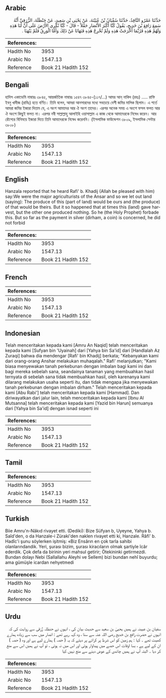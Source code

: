 ## Arabic

<div dir="rtl" lang="ar" style={{fontSize:'larger',backgroundColor:'#f8f9fa',padding:20}}>حَدَّثَنَا عَمْرٌو النَّاقِدُ، حَدَّثَنَا سُفْيَانُ بْنُ عُيَيْنَةَ، عَنْ يَحْيَى بْنِ سَعِيدٍ، عَنْ حَنْظَلَةَ، الزُّرَقِيِّ أَنَّهُ سَمِعَ رَافِعَ بْنَ خَدِيجٍ، يَقُولُ كُنَّا أَكْثَرَ الأَنْصَارِ حَقْلاً - قَالَ - كُنَّا نُكْرِي الأَرْضَ عَلَى أَنَّ لَنَا هَذِهِ وَلَهُمْ هَذِهِ فَرُبَّمَا أَخْرَجَتْ هَذِهِ وَلَمْ تُخْرِجْ هَذِهِ فَنَهَانَا عَنْ ذَلِكَ وَأَمَّا الْوَرِقُ فَلَمْ يَنْهَنَا ‏.‏</div><div style={{backgroundColor:'#f8f9fa',padding:20, marginBottom: 10}}><table>
        <thead>
          <tr>
            <th>References:</th>
            <th></th>
          </tr>
        </thead>
        <tbody><tr><td>Hadith No</td><td>3953</td></tr><tr><td>Arabic No</td><td>1547.13</td></tr><tr><td>Reference</td><td>Book 21 Hadith 152</td></tr></tbody></table></div>

## Bengali

<div dir="ltr" lang="bn" style={{fontSize:'larger',backgroundColor:'#f8f9fa',padding:20}}>হাদিস একাডেমি নাম্বারঃ ৩৮৪৫, আন্তর্জাতিক নাম্বারঃ ১৫৪৭ ৩৮৪৫-(১১৭/...) আমর আন্‌ নাকিদ (রহঃ) ..... রাফি ইবনু খাদীজ (রাযিঃ) হতে বর্ণিত। তিনি বলেন, আমরা আনসারদের মধ্যে সবচেয়ে বেশী জমির মালিক ছিলাম। এ শর্তে আমরা জমির ইজারা দিতাম যে, এ অংশ আমাদের আর ঐ অংশ তাদের। এরপর অনেক সময় এ অংশে ফসল ফলত আর ঐ অংশে কিছুই ফলত না। এরপর নবী সাল্লাল্লাহু আলাইহি ওয়াসাল্লাম এ কাজ থেকে আমাদেরকে নিষেধ করেন। আর রৌপ্যের বিনিময়ে ইজারা দিতে তিনি আমাদেরকে নিষেধ করেননি। (ইসলামিক ফাউন্ডেশন ৩৮০৯, ইসলামিক সেন্টার ৩৮০৮)</div><div style={{backgroundColor:'#f8f9fa',padding:20, marginBottom: 10}}><table>
        <thead>
          <tr>
            <th>References:</th>
            <th></th>
          </tr>
        </thead>
        <tbody><tr><td>Hadith No</td><td>3953</td></tr><tr><td>Arabic No</td><td>1547.13</td></tr><tr><td>Reference</td><td>Book 21 Hadith 152</td></tr></tbody></table></div>

## English

<div dir="ltr" lang="en" style={{fontSize:'larger',backgroundColor:'#f8f9fa',padding:20}}>Hanzala reported that he heard Rafi' b. Khadij (Allah be pleased with him) say:We were the major agriculturists of the Ansar and so we let out land (saying): The produce of this (part of land) would be ours and (the produce) of that would be theirs. But it so happened that at times this (land) gave harvest, but the other one produced nothing. So he (the Holy Prophet) forbade this. But so far as the payment in silver (dirham, a coin) is concerned, he did not forbid</div><div style={{backgroundColor:'#f8f9fa',padding:20, marginBottom: 10}}><table>
        <thead>
          <tr>
            <th>References:</th>
            <th></th>
          </tr>
        </thead>
        <tbody><tr><td>Hadith No</td><td>3953</td></tr><tr><td>Arabic No</td><td>1547.13</td></tr><tr><td>Reference</td><td>Book 21 Hadith 152</td></tr></tbody></table></div>

## French

<div dir="ltr" lang="fr" style={{fontSize:'larger',backgroundColor:'#f8f9fa',padding:20}}></div><div style={{backgroundColor:'#f8f9fa',padding:20, marginBottom: 10}}><table>
        <thead>
          <tr>
            <th>References:</th>
            <th></th>
          </tr>
        </thead>
        <tbody><tr><td>Hadith No</td><td>3953</td></tr><tr><td>Arabic No</td><td>1547.13</td></tr><tr><td>Reference</td><td>Book 21 Hadith 152</td></tr></tbody></table></div>

## Indonesian

<div dir="ltr" lang="id" style={{fontSize:'larger',backgroundColor:'#f8f9fa',padding:20}}>Telah menceritakan kepada kami [Amru An Naqid] telah menceritakan kepada kami [Sufyan bin 'Uyainah] dari [Yahya bin Sa'id] dari [Handlalah Az Zuraqi] bahwa dia mendengar [Rafi' bin Khadij] berkata; "Kebanyakan kami dari orang-orang Anshar melakukan muhaqalah." Rafi' melanjutkan; "Kami biasa menyewakan tanah perkebunan dengan imbalan bagi kami ini dan bagi mereka sebelah sana, seandainya tanaman yang membuahkan hasil ternyata di sebelah sana tidak membuahkan hasil, oleh karenanya kami dilarang melakukan usaha seperti itu, dan tidak mengapa jika menyewakan tanah perkebunan dengan imbalan dirham." Telah menceritakan kepada kami [Abu Rabi'] telah menceritakan kepada kami [Hammad]. Dan diriwayatkan dari jalur lain, telah menceritakan kepada kami [Ibnu Al Mutsanna] telah menceritakan kepada kami [Yazid bin Harun] semuanya dari [Yahya bin Sa'id] dengan isnad seperti ini</div><div style={{backgroundColor:'#f8f9fa',padding:20, marginBottom: 10}}><table>
        <thead>
          <tr>
            <th>References:</th>
            <th></th>
          </tr>
        </thead>
        <tbody><tr><td>Hadith No</td><td>3953</td></tr><tr><td>Arabic No</td><td>1547.13</td></tr><tr><td>Reference</td><td>Book 21 Hadith 152</td></tr></tbody></table></div>

## Tamil

<div dir="ltr" lang="ta" style={{fontSize:'larger',backgroundColor:'#f8f9fa',padding:20}}></div><div style={{backgroundColor:'#f8f9fa',padding:20, marginBottom: 10}}><table>
        <thead>
          <tr>
            <th>References:</th>
            <th></th>
          </tr>
        </thead>
        <tbody><tr><td>Hadith No</td><td>3953</td></tr><tr><td>Arabic No</td><td>1547.13</td></tr><tr><td>Reference</td><td>Book 21 Hadith 152</td></tr></tbody></table></div>

## Turkish

<div dir="ltr" lang="tr" style={{fontSize:'larger',backgroundColor:'#f8f9fa',padding:20}}>Biie Amru'n-Nâkıd rivayet etti. (Dediki): Bize Süfyan b, Uyeyne, Yahya b. Saîd'den, o da Hanzale-i Züraki'den naklen rivayet etti ki, Hanzale. Râfi' b. Hadîc'i şunu söylerken işitmiş: «Biz Ensârın en çok tarla sahibi olanlarındandik. Yeri, şurası bizim, şurası kiracıların olmak şartiyle îcâr ederdik. Çok defa da birinin yeri mahsul getirir; Ötekininki getirmezdi. Bundan dolayı Nebi (Sallallahu Aleyhi ve Sellem) bizi bundan nehî buyurdu; ama gümüşle icardan nehyetmedi</div><div style={{backgroundColor:'#f8f9fa',padding:20, marginBottom: 10}}><table>
        <thead>
          <tr>
            <th>References:</th>
            <th></th>
          </tr>
        </thead>
        <tbody><tr><td>Hadith No</td><td>3953</td></tr><tr><td>Arabic No</td><td>1547.13</td></tr><tr><td>Reference</td><td>Book 21 Hadith 152</td></tr></tbody></table></div>

## Urdu

<div dir="rtl" lang="ur" style={{fontSize:'larger',backgroundColor:'#f8f9fa',padding:20}}>سفیان بن عیینہ نے ہمیں یحییٰ بن سعید سے حدیث بیان کی ، انہوں نے حنظلہ زُرَقی سے روایت کی کہ انہوں نے حضرت رافع بن خدیج رضی اللہ عنہ سے سنا ، وہ کہہ رہے تھے : انصار میں سب سے زیادہ ہمارے کھیت تھے ۔ کہا : ہم زمین کو اس شرط پر کرائے پر دیتے کہ یہ ( حصہ ) ہمارے لیے ہے اور وہ ( حصہ ) ان کے لیے ہے ، بسا اوقات اس حصے میں پیداوار ہوتی اور اس میں نہ ہوتی ، تو آپ نے ہمیں اس سے منع کر دیا ۔ البتہ آپ نے ہمیں چاندی کے عوض دینے سے منع نہیں کیا</div><div style={{backgroundColor:'#f8f9fa',padding:20, marginBottom: 10}}><table>
        <thead>
          <tr>
            <th>References:</th>
            <th></th>
          </tr>
        </thead>
        <tbody><tr><td>Hadith No</td><td>3953</td></tr><tr><td>Arabic No</td><td>1547.13</td></tr><tr><td>Reference</td><td>Book 21 Hadith 152</td></tr></tbody></table></div>